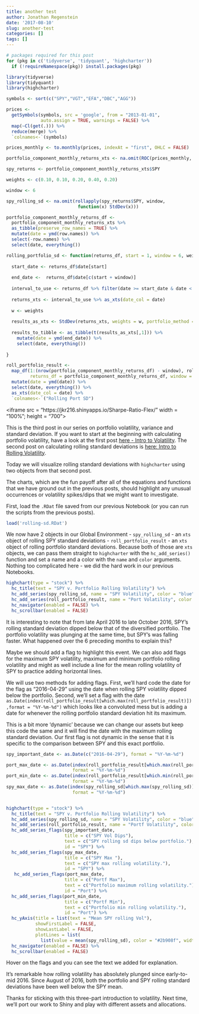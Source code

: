 ```yaml
---
title: another test
author: Jonathan Regenstein
date: '2017-08-10'
slug: another-test
categories: []
tags: []
---
```


```r
# packages required for this post
for (pkg in c('tidyverse', 'tidyquant', 'highcharter')) 
  if (!requireNamespace(pkg)) install.packages(pkg)

library(tidyverse)
library(tidyquant)
library(highcharter)

symbols <- sort(c("SPY","VGT","EFA","DBC","AGG"))

prices <- 
  getSymbols(symbols, src = 'google', from = "2013-01-01", 
             auto.assign = TRUE, warnings = FALSE) %>% 
  map(~Cl(get(.))) %>%
  reduce(merge) %>% 
  `colnames<-`(symbols)

prices_monthly <- to.monthly(prices, indexAt = "first", OHLC = FALSE)

portfolio_component_monthly_returns_xts <- na.omit(ROC(prices_monthly, 1, type = "continuous"))

spy_returns <- portfolio_component_monthly_returns_xts$SPY

weights <- c(0.10, 0.10, 0.20, 0.40, 0.20)

window <- 6

spy_rolling_sd <- na.omit(rollapply(spy_returns$SPY, window, 
                           function(x) StdDev(x)))

portfolio_component_monthly_returns_df <- 
  portfolio_component_monthly_returns_xts %>% 
  as_tibble(preserve_row_names = TRUE) %>% 
  mutate(date = ymd(row.names)) %>% 
  select(-row.names) %>% 
  select(date, everything())

rolling_portfolio_sd <- function(returns_df, start = 1, window = 6, weights){
 
  start_date <- returns_df$date[start]
  
  end_date <-  returns_df$date[c(start + window)]
  
  interval_to_use <- returns_df %>% filter(date >= start_date & date < end_date)
  
  returns_xts <- interval_to_use %>% as_xts(date_col = date) 
  
  w <- weights
  
  results_as_xts <- StdDev(returns_xts, weights = w, portfolio_method = "single")
  
  results_to_tibble <- as_tibble(t(results_as_xts[,1])) %>% 
    mutate(date = ymd(end_date)) %>% 
    select(date, everything()) 
  
}

roll_portfolio_result <-
  map_df(1:(nrow(portfolio_component_monthly_returns_df) - window), rolling_portfolio_sd, 
         returns_df = portfolio_component_monthly_returns_df, window = window, weights = weights) %>%
  mutate(date = ymd(date)) %>% 
  select(date, everything()) %>%
  as_xts(date_col = date) %>% 
  `colnames<-`("Rolling Port SD")

```


<iframe src = "https://jkr216.shinyapps.io/Sharpe-Ratio-Flex/" width = "100%"; height =  "700"></iframe>


This is the third post in our series on portfolio volatility, variance and standard deviation. 
If you want to start at the beginning with calculating portfolio volatility, have a look at the first post [here - Intro to Volatility](https://rviews.rstudio.com/2017/07/12/introduction-to-volatility/). The second post on calculating rolling standard deviations is [here: Intro to Rolling Volatility](url). 

Today we will visualize rolling standard deviations with `highcharter` using two objects from that second post.

The charts, which are the fun payoff after all of the equations and functions that we have ground out in the previous posts, should highlight any unusual occurrences or volatility spikes/dips that we might want to investigate.  

First, load the `.RDat` file saved from our previous Notebook (or you can run the scripts from the previous posts). 

```r
load('rolling-sd.RDat')
```

We now have 2 objects in our Global Environment
- `spy_rolling_sd` - an `xts` object of rolling SPY standard deviations
- `roll_portfolio_result` - an `xts` object of rolling portfolio standard deviations. Because both of those are `xts` objects, we can pass them straight to `highcharter` with the `hc_add_series()` function and set a name and a color with the `name` and `color` arguments. Nothing too complicated here - we did the hard work in our previous Notebooks. 

```r
highchart(type = "stock") %>%
  hc_title(text = "SPY v. Portfolio Rolling Volatility") %>%
  hc_add_series(spy_rolling_sd, name = "SPY Volatility", color = "blue") %>%
  hc_add_series(roll_portfolio_result, name = "Port Volatility", color = "green") %>%
  hc_navigator(enabled = FALSE) %>% 
  hc_scrollbar(enabled = FALSE)
```

It is interesting to note that from late April 2016 to late October 2016, SPY's rolling standard deviation dipped below that of the diversified portfolio. The portfolio volatility was plunging at the same time, but SPY's was falling faster. What happened over the 6 preceding months to explain this?

Maybe we should add a flag to highlight this event. We can also add flags for the maximum SPY volatility, maximum and minimum portfolio rolling volatility and might as well include a line for the mean rolling volatility of SPY to practice adding horizontal lines. 

We will use two methods for adding flags. First, we'll hard code the date for the flag as "2016-04-29" using the date when rolling SPY volatility dipped below the portfolio. Second, we'll set a flag with the date     
`as.Date(index(roll_portfolio_result[which.max(roll_portfolio_result)]),format = "%Y-%m-%d")` which looks like a convoluted mess but is adding a date for whenever the rolling portfolio standard deviation hit its maximum. 

This is a bit more 'dynamic' because we can change our assets but keep this code the same and it will find the date with the maximum rolling standard deviation. Our first flag is not dynamic in the sense that it is specific to the comparison between SPY and this exact portfolio. 

```r
spy_important_date <- as.Date(c("2016-04-29"), format = "%Y-%m-%d")

port_max_date <- as.Date(index(roll_portfolio_result[which.max(roll_portfolio_result)]),
                         format = "%Y-%m-%d")
port_min_date <- as.Date(index(roll_portfolio_result[which.min(roll_portfolio_result)]),
                         format = "%Y-%m-%d")
spy_max_date <- as.Date(index(spy_rolling_sd[which.max(spy_rolling_sd)]),
                         format = "%Y-%m-%d")


highchart(type = "stock") %>%
  hc_title(text = "SPY v. Portfolio Rolling Volatility") %>%
  hc_add_series(spy_rolling_sd, name = "SPY Volatility", color = "blue", id = "SPY") %>%
  hc_add_series(roll_portfolio_result, name = "Portf Volatility", color = "green", id = "Port") %>%
  hc_add_series_flags(spy_important_date,
                      title = c("SPY Vol Dips"), 
                      text = c("SPY rolling sd dips below portfolio."),
                      id = "SPY") %>%
  hc_add_series_flags(spy_max_date,
                      title = c("SPY Max "), 
                      text = c("SPY max rolling volatility."),
                      id = "SPY") %>%
   hc_add_series_flags(port_max_date,
                      title = c("Portf Max"), 
                      text = c("Portfolio maximum rolling volatility."),
                      id = "Port") %>%
  hc_add_series_flags(port_min_date,
                      title = c("Portf Min"), 
                      text = c("Portfolio min rolling volatility."),
                      id = "Port") %>%
  hc_yAxis(title = list(text = "Mean SPY rolling Vol"),
           showFirstLabel = FALSE,
           showLastLabel = FALSE,
           plotLines = list(
             list(value = mean(spy_rolling_sd), color = "#2b908f", width = 2)))  %>% 
  hc_navigator(enabled = FALSE) %>% 
  hc_scrollbar(enabled = FALSE)


```

Hover on the flags and you can see the text we added for explanation.

It's remarkable how rolling volatility has absolutely plunged since early-to-mid 2016. Since August of 2016, both the portfolio and SPY rolling standard deviations have been well below the SPY mean. 

Thanks for sticking with this three-part introduction to volatility. Next time, we'll port our work to Shiny and play with different assets and allocations.

